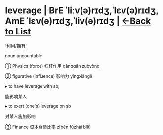 = leverage | BrE ˈliːv(ə)rɪdʒ,ˈlɛv(ə)rɪdʒ, AmE ˈlɛv(ə)rɪdʒ,ˈliv(ə)rɪdʒ | [[/wordsi|<-Back to List]] =

`利用/拥有`

noun uncountable

① Physics (force) 杠杆作用 gànggǎn zuòyòng

② figurative (influence) 影响力 yǐngxiǎnglì

▸ to have leverage with sb;

能影响某人

▸ to exert (one's) leverage on sb

对某人施加影响

③ Finance 资本负债比率 zīběn fùzhài bǐlǜ

